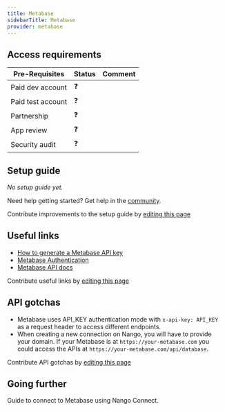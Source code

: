 ```yaml
---
title: Metabase
sidebarTitle: Metabase
provider: metabase
---
```



<Overview />
<PreBuiltTooling />
<PreBuiltUseCases />

## Access requirements
| Pre-Requisites | Status | Comment|
| - | - | - |
| Paid dev account | ❓ |  |
| Paid test account | ❓ |  |
| Partnership | ❓ | |
| App review | ❓ |  |
| Security audit | ❓ | |


## Setup guide

_No setup guide yet._

<Tip>Need help getting started? Get help in the [community](https://nango.dev/slack).</Tip>

<Note>Contribute improvements to the setup guide by [editing this page](https://github.com/nangohq/nango/tree/master/docs-v2/integrations/all/metabase.mdx)</Note>


## Useful links

-   [How to generate a Metabase API key](https://www.metabase.com/docs/latest/people-and-groups/api-keys#create-an-api-key)
-   [Metabase Authentication](https://www.metabase.com/docs/latest/people-and-groups/api-keys#example-get-requests)
-   [Metabase API docs](https://www.metabase.com/docs/latest/api-documentation)

<Note>Contribute useful links by [editing this page](https://github.com/nangohq/nango/tree/master/docs-v2/integrations/all/metabase.mdx)</Note>

## API gotchas

- Metabase uses API_KEY authentication mode with `x-api-key: API_KEY` as a request header to access different endpoints.
- When creating a new connection on Nango, you will have to provide your domain. If your Metabase is at `https://your-metabase.com` you could access the APIs at `https://your-metabase.com/api/database`.

<Note>Contribute API gotchas by [editing this page](https://github.com/nangohq/nango/tree/master/docs-v2/integrations/all/metabase.mdx)</Note>

 ## Going further

<Card title="Connect to Metabase" icon="link" href="/integrations/all/metabase/connect" horizontal>
  Guide to connect to Metabase using Nango Connect.
</Card>